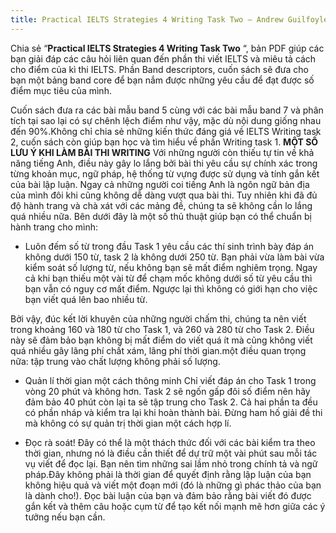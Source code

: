 ---
title: Practical IELTS Strategies 4 Writing Task Two – Andrew Guilfoyle
---

Chia sẻ “**Practical IELTS Strategies 4 Writing Task Two** “, bản PDF giúp các bạn giải đáp các câu hỏi liên quan đến phần thi viết IELTS và miêu tả cách cho điểm của kì thi IELTS. Phần Band descriptors, cuốn sách sẽ đưa cho bạn một bảng band core để bạn nắm được những yêu cầu để đạt được số điểm mục tiêu của mình.

Cuốn sách đưa ra các bài mẫu band 5 cùng với các bài mẫu band 7 và phân tích tại sao lại có sự chênh lệch điểm như vậy, mặc dù nội dung giống nhau đến 90%.Không chỉ chia sẻ những kiến thức đáng giá về IELTS Writing task 2, cuốn sách còn giúp bạn học và tìm hiểu về phần Writing task 1.
**MỘT SỐ LƯU Ý KHI LÀM BÀI THI WRITING**
Với những người còn thiếu tự tin về khả năng tiếng Anh, điều này gây lo lắng bởi bài thi yêu cầu sự chính xác trong từng khoản mục, ngữ pháp, hệ thống từ vựng được sử dụng và tính gắn kết của bài lập luận. Ngay cả những người coi tiếng Anh là ngôn ngữ bản địa của mình đôi khi cũng không dễ dàng vượt qua bài thi. Tuy nhiên khi đã đủ độ hành trang và chà xát với các mảng đề, chúng ta sẽ không cần lo lắng quá nhiều nữa. Bên dưới đây là một số thủ thuật giúp bạn có thể chuẩn bị hành trang cho mình:

- Luôn đếm số từ trong đầu
Task 1 yêu cầu các thí sinh trình bày đáp án không dưới 150 từ, task 2 là không dưới 250 từ. Bạn phải vừa làm bài vừa kiểm soát số lượng từ, nếu không bạn sẽ mất điểm nghiêm trọng. Ngay cả khi bạn thiếu một vài từ để chạm mốc không dưới số từ yêu cầu thì bạn vẫn có nguy cơ mất điểm. Ngược lại thì không có giới hạn cho việc bạn viết quá lên bao nhiều từ.

Bởi vậy, đúc kết lời khuyên của những người chấm thi, chúng ta nên viết trong khoảng 160 và 180 từ cho Task 1, và 260 và 280 từ cho Task 2. Điều này sẽ đảm bảo bạn không bị mất điểm do viết quá ít mà cũng không viết quá nhiều gây lãng phí chất xám, lãng phí thời gian.một điều quan trọng nữa: tập trung vào chất lượng không phải số lượng.

- Quản lí thời gian một cách thông minh
Chỉ viết đáp án cho Task 1 trong vòng 20 phút và không hơn. Task 2 sẽ ngốn gấp đôi số điểm nên hãy đảm bảo 40 phút còn lại ta sẽ tập trung cho Task 2. Cả hai phần ta đều có phần nháp và kiểm tra lại khi hoàn thành bài. Đừng ham hố giải đề thi mà không có sự quản trị thời gian một cách hợp lí.

- Đọc rà soát!
Đây có thể là một thách thức đối với các bài kiểm tra theo thời gian, nhưng nó là điều cần thiết để dự trữ một vài phút sau mỗi tác vụ viết để đọc lại. Bạn nên tìm những sai lầm nhỏ trong chính tả và ngữ pháp.Đây không phải là thời gian để quyết định rằng lập luận của bạn không hiệu quả và viết một đoạn mới (đó là những gì phác thảo của bạn là dành cho!). Đọc bài luận của bạn và đảm bảo rằng bài viết đó được gắn kết và thêm câu hoặc cụm từ để tạo kết nối mạnh mẽ hơn giữa các ý tưởng nếu bạn cần.